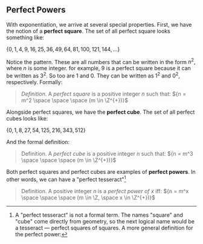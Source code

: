 ## Perfect Powers

With exponentiation, we arrive at several special properties. First, we
have the notion of a **perfect square**. The set of all perfect square
looks something like:

${\{ 0, 1, 4, 9, 16, 25, 36, 49, 64, 81, 100, 121, 144, \ldots \}}$

Notice the pattern. These are all numbers that can be written in the form
${n^2,}$ where ${n}$ is some integer. for example, ${9}$ is a perfect
square because it can be written as ${3^2.}$ So too are ${1}$ and ${0.}$
They can be written as ${1^2}$ and ${0^2,}$ respectively. Formally:

> _Definition_. A _perfect square_ is a positive integer ${n}$ such that:
> ${n = m^2 \space \space \space (m \in \Z^{+})}$

Alongside perfect squares, we have the **perfect cube**. The set of all
perfect cubes looks like:

${\{ 0, 1, 8, 27, 54, 125, 216, 343, 512 \}}$

And the formal definition:

> Definition. A _perfect cube_ is a positive integer ${n}$ such that:
> ${n = m^3 \space \space \space (m \in \Z^{+})}$

Both perfect squares and perfect cubes are examples of **perfect powers**.
In other words, we can have a "perfect tesseract"[^perfecttesseract]

[^perfecttesseract]:
    A "perfect tesseract" is not a formal term. The names "square" and
    "cube" come directly from geometry, so the next logical name would be a
    tesseract &mdash; perfect squares of squares. A more general definition
    for the perfect power:

> Definition. A positive integer ${n}$ is a _perfect power of ${x}$_ iff:
> ${n = m^x \space \space \space (m \in \Z, \space x \in \Z^{+})}$

